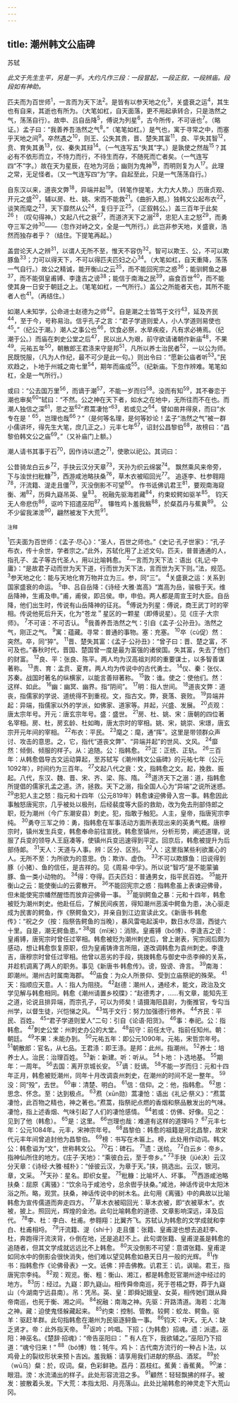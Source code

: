```yaml
---
---
---
```

title: 潮州韩文公庙碑
---



苏轼

*此文于先生生平，另是一手。大约凡作三段：一段冒起，一段正叙，一段辨庙。段段如有神助。*

匹夫而为百世师<sup>1</sup>，一言而为天下法<sup>2</sup>。是皆有以参天地之化<sup>3</sup>，关盛衰之运<sup>4</sup>，其生也有自来，其逝也有所为。（大笔如杠，自天面落，更不用起承转合，只是浩然之气，荡荡自行）。故申、吕自岳降<sup>5</sup>，傅说为列星<sup>6</sup>，古今所传，不可诬也<sup>7</sup>。（略证。）孟子曰：“我善养吾浩然之气<sup>8</sup>。”（笔笔如杠。）是气也，寓于寻常之中，而塞乎天地之间<sup>9</sup>。卒然遇之<sup>10</sup>，则王、公失其贵，晋、楚失其富<sup>11</sup>，良、平失其智<sup>12</sup>，贲、育失其勇<sup>13</sup>，仪、秦失其辩<sup>14</sup>。（一气连写五“失其”字。）是孰使之然哉<sup>15</sup>？其必有不依形而立，不恃力而行，不待生而存，不随死而亡者矣。（一气连写四“不”字。）故在天为星辰，在地为河岳；幽则为鬼神<sup>16</sup>，而明则复为人<sup>17</sup>。此理之常，无足怪者。（又一气连写四“为”字。自起至此，只是一气荡荡自行。）

自东汉以来，道丧文弊<sup>18</sup>，异端并起<sup>19</sup>。（转笔作提笔，大力大人势。）历唐贞观、开元之盛<sup>20</sup>，辅以房、杜、姚、宋而不能救<sup>21</sup>。《曲折入题。）独韩文公起布衣<sup>22</sup>，谈笑而麾之<sup>23</sup>，天下靡然从公<sup>24</sup>，复归于正<sup>25</sup>，（正叙韩公。）盖三百年于此矣<sup>26</sup>！（叹句得神。）文起八代之衰<sup>27</sup>，而道济天下之溺<sup>28</sup>，忠犯人主之怒<sup>29</sup>，而勇夺三军之帅<sup>30</sup>——（忽作对峙之文，全是一气所行。）此岂非参天地，关盛衰，浩然而独存者乎？（结住。下提笔再起。）

盖尝论天人之辨<sup>31</sup>，以谓人无所不至，惟天不容伪<sup>32</sup>。智可以欺王、公，不可以欺豚鱼<sup>33</sup>；力可以得天下，不可以得匹夫匹妇之心<sup>34</sup>。（大笔如杠，自天重降，荡荡一气自行。）故公之精诚，能开衡山之云<sup>35</sup>，而不能回宪宗之惑<sup>36</sup>；能驯鳄鱼之暴<sup>37</sup>，而不能弭皇甫镈、李逢吉之谤<sup>38</sup>；能信于南海之民<sup>39</sup>，庙食百世<sup>40</sup>，而不能使其身一日安于朝廷之上。（笔笔如杠，一气所行。）盖公之所能者天也，其所不能者人也<sup>41</sup>。（再结住。）

如潮人未知学，公命进士赵德为之师<sup>42</sup>。自是潮之士皆笃于文行<sup>43</sup>，延及齐民<sup>44</sup>，至于今，号称易治。信乎孔子之言：“君子学道则爱人，小人学道则易使也<sup>45</sup>。”（纪公于潮。）潮人之事公也<sup>46</sup>，饮食必祭，水旱疾疫，凡有求必祷焉。（纪潮于公。）而庙在刺史公堂之后<sup>47</sup>，民以出人为艰，前守欲请诸朝作新庙<sup>48</sup>，不果<sup>49</sup>。元祐五年<sup>50</sup>，朝散郎王君涤来守是邦<sup>51</sup>，凡所以养士治民者<sup>52</sup>，一以公为师。民既悦服，（凡为人作纪，最不可少是此一句。）则出令曰：“愿新公庙者听<sup>53</sup>。”民欢趋之，卜地于州城之南七里<sup>54</sup>，期年而庙成<sup>55</sup>。（纪新庙。下忽作辨难。笔笔如杠，全是一气所行。）

或曰：“公去国万里<sup>56</sup>，而谪于潮<sup>57</sup>，不能一岁而归<sup>58</sup>。没而有知<sup>59</sup>，其不眷恋于潮也审矣<sup>60</sup>”轼曰：“不然。公之神在天下者，如水之在地中，无所往而不在也。而潮人独信之深<sup>61</sup>，思之至<sup>62</sup>“焄蒿凄怆”<sup>63</sup>，若或见之<sup>64</sup>。譬如凿井得泉，而曰“水专在是＇<sup>65</sup>，岂理也哉<sup>66</sup>？”（是何等名理，是何等妙论！孟子“浩然之气”被一群小儒讲坏，得先生大笔，庶几正之。）元丰七年<sup>67</sup>，诏封公昌黎伯<sup>68</sup>，故榜曰：“昌黎伯韩文公之庙<sup>69</sup>。”（又补庙门上额。）

潮人请书其事于石<sup>70</sup>，因作诗以遗之<sup>71</sup>，使歌以祀公。其词曰：

公昔骑龙白云乡<sup>72</sup>，手抉云汉分天章<sup>73</sup>，天孙为织云绵裳<sup>74</sup>。
飘然乘风来帝旁，下与浊世扫秕糠<sup>75</sup>，西游咸池略扶桑<sup>76</sup>，草木衣被昭回光<sup>77</sup>。
追逐李、杜参翱翔<sup>78</sup>，汗流籍、湜走且僵<sup>79</sup>，灭没倒影不可望<sup>80</sup>。
作书诋佛讥君王<sup>81</sup>，要观南海窥衡、湘<sup>82</sup>，历舜九嶷吊英、皇<sup>83</sup>。
祝融先驱海若藏<sup>84</sup>，约束蛟鳄如驱羊<sup>85</sup>。
钧天无人帝悲伤<sup>86</sup>，讴吟下招遣巫阳<sup>87</sup>。
犦牲鸡卜羞我觞<sup>88</sup>，於粲荔丹与蕉黄<sup>89</sup>。
公不少留我涕滂<sup>90</sup>，翩然被发下大荒<sup>91</sup>。

<sup>注释</sup>

<sup>1</sup>匹夫面为百世师：《孟子·尽心》：“圣人，百世之师也。”《史记·孔子世家》：“孔子布衣，传十余世，学者宗之。”此外，苏轼化用了上述文句。匹夫，普普通通的人，指孔子、孟子等古代圣人，用以比喻韩愈。
<sup>2</sup>一言而为天下法：语出《礼记·中庸》：“是故君子动而世为天下道，行而世为天下法，言而世为天下则。”法，规范。
<sup>3</sup>参天地之化：能与天地化育万物并立为三。参，同“三”。
<sup>4</sup>关盛衰之运：关系到国家盛衰的命运。
<sup>5</sup>申、吕自岳降：《诗经·大雅·嵩高》“嵩高为岳，骏极于天。维岳降神，生甫及申。”甫，甫侯，即吕侯。申，申伯。两人都是周宣王时大臣。自岳降，他们出生时，传说有山岳降神的征兆。
<sup>6</sup>傅说为列星：傅说，商王武丁时的宰相。传说他死后升天，化为“苍龙＂星区的一颗星（即傅说星）。见《庄子·大宗师》。
<sup>7</sup>不可诬：不可否认。
<sup>8</sup>我善养吾浩然之气：引自《孟子·公孙丑》。浩然之气，刚正之气。
<sup>9</sup>寓：蕴藏。寻常：普通的事物。塞：充塞。
<sup>10</sup>卒（cù促）然：突然。卒，同“猝”。
<sup>11</sup>晋、楚失其富：《孟子·公孙丑》：“曾子曰：晋、楚之富，不可及也。”春秋时代，晋国、楚国曾一度是最为富强的诸侯国。失其富，失去了他们的财富。
<sup>12</sup>良、平：张良、陈平。两人均为汉高祖刘邦的重要谋士，以多智善谋著称。
<sup>13</sup>责、育：孟贲、夏育。两人均为传说中的古代勇士。
<sup>14</sup>仪、秦：张仪、苏秦。战国时著名的纵横家，以能言善辩著称。
<sup>15</sup>敦：谁。使之：使他们。然：这样、如此。
<sup>16</sup>幽：幽冥、幽界。指“阴间”。
<sup>17</sup>明：指人世间。
<sup>18</sup>道丧文弊：道丧，指儒家的学说、道统得不到重视。文，指古文。弊，衰落、衰败。
<sup>19</sup>异端并起：异端，指儒家以外的学派，如佛家、道家等。并起，兴盛、发展。
<sup>20</sup>贞观：唐太宗年号。开元：唐玄宗年号。盛：盛世。
<sup>21</sup>房、杜、姚、宋：唐朝的四位著名宰相。房、杜，房玄龄、杜如晦，唐太宗时的宰相。姚、宋，姚崇、宋璟，唐玄宗开元年间的宰相。
<sup>22</sup>布衣：平民。
<sup>23</sup>麾之：麾，通“挥”。这里是带领群众声讨、攻击的意思。之，它，指代“道丧文弊”、“异端并起”的世风、文风。
<sup>24</sup>靡然：倾倒、倾服的样子。从：追随。公：指韩愈。
<sup>25</sup>正：正统、正轨。
<sup>26</sup>三百年：从韩愈倡导古文运动算起，至苏轼写《潮州韩文公庙碑》的元祐七年（公元1092年），时间约为三百年。
<sup>27</sup>文起八代之衰：文，指韩愈之文。起，挽救、振起。八代，东汉、魏、晋、宋、齐、梁、陈、隋。
<sup>28</sup>道济天下之溺：道，指韩愈所提倡的儒家孔孟之道。济，拯救。天下之溺，指全国人心为“异端”之说所迷惑。
<sup>29</sup>忠犯人主之怒：指元和十四年（公元819年）韩愈谏迎佛骨入宫一事。韩愈因此事触怒唐宪宗，几乎被处以极刑，后经裴度等大臣的救助，改为免去刑部侍郎之职，贬为潮州（今广东潮安县）刺史。犯，指敢于触犯。人主，皇帝，指唐宪宗李纯。
<sup>30</sup>勇夺三军之帅：勇，指韩愈在军事活动方面所表现出来的英勇气概。唐穆宗时，镇州发生兵变，韩愈奉命前往宣抚。韩愈至镇州，分析形势，阐述道理，说服了兵变的领导人王庭凑等，使镇州兵变迅速得到平定。回京后，韩愈被提升为后部侍郞。
<sup>31</sup>天人：天道与人事。辨：区分、区别。
<sup>32</sup>人：这里指某些利欲薰心的人。无所不至：为所欲为的意思。伪：欺诈、虚伪。
<sup>33</sup>不可以欺豚鱼：旧说得到豚（小猪）、鱼的信任，是吉祥的。见《周易·中孚》。所以说“智巧”是不能蒙骗豚、鱼一类小动物的。
<sup>34</sup>得：夺得。匹夫匹妇：普通男女，指平民百姓。
<sup>35</sup>能开衡山之云：能使衡山的云雾散开。
<sup>36</sup>不能回宪宗之惑：指韩愈虽上表谏迎佛骨，但未能使宪宗幡然醒悟而放弃迎佛骨一事。
<sup>37</sup>能驯鳄鱼之暴：元和十四年，韩愈被贬为潮州刺史。他赴任后，了解民间疾苦，得知潮州恶溪中鳄鱼为患，决心驱走成为民害的鳄鱼，作《祭鳄鱼文》，并亲自到江边宣读此文。《新唐书·韩愈传》：“祝之夕（按：指祭告鳄鱼的当晚），暴风雷电起溪中，数日水尽涸，西徙六十里。自是，潮无鳄鱼患。”
<sup>38</sup>弭（mǐ米）：消除。皇甫镈（bó博）、李逢吉之谤：皇甫镈，唐宪宗时曾任过宰相。韩愈被贬为潮州剌史后，曾上谢表，宪宗阅后颇为感动，想让韩愈恢复原职，但为皇甫铸谗言所阻，遂改调韩愈为袁州刺史。李逢吉，唐穆宗时曾任过宰相。他曾以恶劣的手段，挑拨韩愈与御史中丞李绅的关系，并趁机调离了两人的职务。事见《新唐书·韩愈传》。谤，毁谤、谗言。
<sup>39</sup>南海：即潮州。潮州古时属南海郡。
<sup>40</sup>庙食：为众人所景仰、受到立庙祭祀的殊荣。
<sup>41</sup>天：指顺应天意。人：指人为阻挠。
<sup>42</sup>赵德：潮州人，通经术，能文，政治及文学见解与韩愈相同。韩愈《潮州请置乡校牒》：“赵德秀才，……有文章，能知先王之道，论说且排异端，而宗孔子，可以为师矣！请摄海阳县尉，为衡推官，专勾当州学，以督生徒，兴恺悌之风。
<sup>43</sup>笃于文行：努力加强德行修养。
<sup>44</sup>齐民：平民、百姓。
<sup>45</sup>“君子学道则爱人”二句：引自《论语·阳货》。
<sup>46</sup>事：奉祀。公：指韩愈。
<sup>47</sup>刺史公堂：州刺史办公的大堂。
<sup>48</sup>前守：前任太守。指前任知州。朝：朝廷。
<sup>49</sup>不果：未能办到。
<sup>50</sup>元祐五年：即公元1090年。元祐，宋哲宗年号。
<sup>51</sup>朝散郎：官名，从七品。王君涤：即王涤。是邦：此州。指潮州。
<sup>52</sup>养士：培养士人。治民：治理百姓。
<sup>53</sup>新：新建。听：听从。
<sup>54</sup>卜地：卜选地基。
<sup>55</sup>期年：一周年。
<sup>56</sup>去国：离开京城长安。
<sup>57</sup>谪：贬谪。
<sup>58</sup>不能一岁而归：元和十四年正月，韩愈被贬潮州，同年十月改调袁州刺史，在潮州的时间不足一整年。
<sup>59</sup>没：同“殁”，去世。
<sup>60</sup>审：清楚、明白。
<sup>61</sup>信：信仰。之：他，指韩愈。
<sup>62</sup>思：思念、怀念。至：达到极点。
<sup>63</sup>焄（xūn勋）蒿凄怆：语出《礼记·祭义》：“焄蒿凄怆，此百物之精也，神之著也。”焄蒿，指祭祀点燃的香烟和祭品散发出的气味。凄怆，指上述香烟、气味引起了人们的凄怆感情。
<sup>64</sup>若或：仿佛、好像。见之：见到了他（韩愈）。
<sup>65</sup>是：这里。
<sup>66</sup>岂理也哉：难道有这样的道理吗？
<sup>67</sup>元丰七年：公元1084年。元丰，宋神宗年号。
<sup>68</sup>昌黎伯：韩愈的祖籍是河北昌黎，故宋代元丰年间曾追封他为昌黎伯。
<sup>69</sup>榜：书写在木匾上。榜，此处用作动词。韩文公：韩愈谥为“文”，世称韩文公。
<sup>70</sup>石：碑石。
<sup>71</sup>遗：送给。
<sup>72</sup>白云乡：帝乡。指神仙所住的地方。《庄子·天地》：“乘彼白云，至于帝乡。”
<sup>73</sup>手抉（jüé决）云汉分天章：《诗经·大雅·棫朴》：“倬彼云汉，为章于天。”挟，挑选出。云汉，银河。章，文采。
<sup>74</sup>天孙：星名。即织女星。
<sup>75</sup>秕糠：比喻坏人、坏事。
<sup>76</sup>西游咸池略扶桑：屈原《离骚》：“饮余马于咸池兮，总余辔乎扶桑。”咸池，神话传说中太阳沐浴之所。略，观赏。扶桑，神话传说中的树木名。此句用《离骚》中的典故以比喻韩愈为宣传儒道而奔走四方。
<sup>77</sup>草木衣被昭回光：草木衣被，即“衣被草木”。衣被，披上。照回光，辉煌的金池。此句比喻韩愈的道德、文章影响深远，泽及后代。
<sup>78</sup>李、杜：李白、杜甫。参翱翔：比翼齐飞。苏轼认为韩愈的文学成就和李白、杜甫相埒。
<sup>79</sup>汗流籍、湜（shí十）走且僵：张籍、皇甫湜也想去追赶李、杜，奔跑得汗流浃背，仆倒在地，还是追赶不上。此句谓张籍、皇甫湜虽是韩愈的追随者，但其文学成就远远比不上韩愈。
<sup>80</sup>灭没倒影不可望：意谓张籍、皇甫湜如同水中的倒影会很快消失，他们难以望见韩愈如悬天日月一般的光辉。
<sup>81</sup>作书：指韩愈作《论佛骨表》一文。诋佛：抨击佛教。讥君王：讥，讽喻。君王，指唐宪宗李纯。
<sup>82</sup>观：观览。衡、粗：衡山、湘江，都是韩愈贬官潮州途中经过的地方。
<sup>83</sup>历：经过。九嶷：即九嶷山。相传舜帝南巡，死于苍梧之野，莽于九嶷山（今湖南宁远县南）。吊：凭吊。英、皇：即舜妃娥皇、女英，相传她们跟从舜帝南巡，也死于衡、湘之间。
<sup>84</sup>祝融：南海之神。先驱：开路清道。海若：北海之神。藏：迫使鬼怪躲藏起来。
<sup>85</sup>约束：控制、管教。较鳄：蛟龙、鳄鱼。驱羊：驱赶羊群。此句指韩愈在潮州为民驱逐鲟鱼一事。
<sup>86</sup>钧天：中天。无人：缺乏贤才。帝：此外指天帝。
<sup>87</sup>讴吟；吟唱。下招；（为韩愈）招魂。遗：派遣。巫阳：神巫名。《楚辞·招魂》：“帝告巫阳曰：＂有人在下，我欲辅之。”巫阳乃下招道：“魂兮归来！”
<sup>88</sup>（bó博）牲：牦牛。鸡卜：古代南方流行的一种占卜法，以鸡骨上的裂纹形状来预卜吉凶。羞我觞：请享用我们进献的祭品、酒浆。
<sup>89</sup>於（wū乌）粲：於，叹词。粲，色彩鲜艳。荔丹：荔枝红。蕉黄：香蕉黄。
<sup>90</sup>涕：眼泪。滂：水流涌出的样子。此处形容流泪之多。
<sup>91</sup>顧然：轻轻飘拂的样子。被发：披散着头发。下大荒：本指太阳、月亮落山。此处比喻韩愈的神灵走下大荒山冈。
